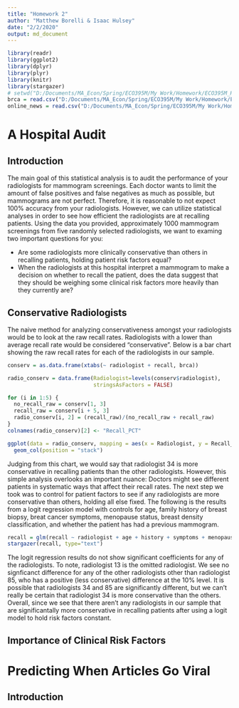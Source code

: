 ```yaml
---
title: "Homework 2"
author: "Matthew Borelli & Isaac Hulsey"
date: "2/2/2020"
output: md_document
---
```


```r
library(readr)
library(ggplot2)
library(dplyr)
library(plyr)
library(knitr)
library(stargazer)
# setwd("D:/Documents/MA_Econ/Spring/ECO395M/My Work/Homework/ECO395M_HW2")
brca = read.csv("D:/Documents/MA_Econ/Spring/ECO395M/My Work/Homework/ECO395M_HW2/data/brca.csv")
online_news = read.csv("D:/Documents/MA_Econ/Spring/ECO395M/My Work/Homework/ECO395M_HW2/data/online_news.csv")
```

# A Hospital Audit

## Introduction

The main goal of this statistical analysis is to audit the performance of your radiologists for mammogram screenings. Each doctor wants to limit the amount of false positives and false negatives as much as possible, but mammograms are not perfect. Therefore, it is reasonable to not expect 100% accuracy from your radiologists. However, we can utilize statistical analyses in order to see how efficient the radiologists are at recalling patients. Using the data you provided, approximately 1000 mammogram screenings from five randomly selected radiologists, we want to examing two important questions for you:

- Are some radiologists more clinically conservative than others in recalling patients, holding patient risk factors equal?
- When the radiologists at this hospital interpret a mammogram to make a decision on whether to recall the patient, does the data suggest that they should be weighing some clinical risk factors more heavily than they currently are?

## Conservative Radiologists

The naive method for analyzing conservativeness amongst your radiologists would be to look at the raw recall rates. Radiologists with a lower than average recall rate would be considered "conservative". Below is a bar chart showing the raw recall rates for each of the radiologists in our sample.

```r
conserv = as.data.frame(xtabs(~ radiologist + recall, brca))

radio_conserv = data.frame(Radiologist=levels(conserv$radiologist),
                           stringsAsFactors = FALSE)

for (i in 1:5) {
  no_recall_raw = conserv[1, 3]
  recall_raw = conserv[i + 5, 3]
  radio_conserv[i, 2] = (recall_raw)/(no_recall_raw + recall_raw)
}
colnames(radio_conserv)[2] <- "Recall_PCT"

ggplot(data = radio_conserv, mapping = aes(x = Radiologist, y = Recall_PCT)) +
  geom_col(position = "stack")

```

Judging from this chart, we would say that radiologist 34 is more conservative in recalling patients than the other radiologists. However, this simple analysis overlooks an important nuance: Doctors might see different patients in systematic ways that affect their recall rates. The next step we took was to control for patient factors to see if any radiologists are  more conservative than others, holding all else fixed. The following is the results from a logit regression model with controls for age, family history of breast biopsy, breat cancer symptoms, menopause status, breast density classification, and whether the patient has had a previous mammogram. 

```r
recall = glm(recall ~ radiologist + age + history + symptoms + menopause + density, data=brca, family=binomial)
stargazer(recall, type="text")
```

The logit regression results do not show significant coefficients for any of the radiologists. To note, radiologist 13 is the omitted radiologist. We see no signficanct difference for any of the other radiologists other than radiologist 85, who has a positive (less conservative) difference at the 10% level. It is possible that radiologists 34 and 85 are significantly different, but we can't really be certain that radiologist 34 is more conservative than the others. Overall, since we see that there aren't any radiologists in our sample that are significantally more conservative in recalling patients after using a logit model to hold risk factors constant.

## Importance of Clinical Risk Factors

# Predicting When Articles Go Viral

## Introduction


